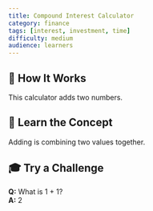 ```yaml
---
title: Compound Interest Calculator
category: finance
tags: [interest, investment, time]
difficulty: medium
audience: learners
---
```


 <CalculatorCompoundInterest />  
 
## 🧾 How It Works

This calculator adds two numbers.

## 🧠 Learn the Concept

Adding is combining two values together.

## 🎓 Try a Challenge

**Q:** What is 1 + 1?  
**A:** 2
